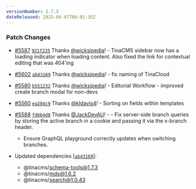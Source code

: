 ```yaml
---
versionNumber: 2.7.5
dateReleased: 2025-04-07T06:01:35Z
---
```


### Patch Changes

-   [#5587](https://github.com/tinacms/tinacms/pull/5587) [`921f235`](https://github.com/tinacms/tinacms/commit/921f2356e4615d532d02eefa7103fdb70f83b97a) Thanks [@wicksipedia](https://github.com/wicksipedia)! - TinaCMS sidebar now has a loading indicator when loading content. Also fixed the link for contextual editing that was 404'ing

-   [#5602](https://github.com/tinacms/tinacms/pull/5602) [`ab43169`](https://github.com/tinacms/tinacms/commit/ab43169af5a95f31fa27bb0236623a031883a1fd) Thanks [@wicksipedia](https://github.com/wicksipedia)! - fix naming of TinaCloud

-   [#5580](https://github.com/tinacms/tinacms/pull/5580) [`b551232`](https://github.com/tinacms/tinacms/commit/b5512326ad0ad9855bc75e2073a3ab2a8ec4c064) Thanks [@wicksipedia](https://github.com/wicksipedia)! - Editorial Workflow - improved create branch modal for non-devs

-   [#5560](https://github.com/tinacms/tinacms/pull/5560) [`ea204c9`](https://github.com/tinacms/tinacms/commit/ea204c9045451f3ebea04f503e6158d2016613e4) Thanks [@kldavis4](https://github.com/kldavis4)! - Sorting on fields within templates

-   [#5588](https://github.com/tinacms/tinacms/pull/5588) [`fd664d8`](https://github.com/tinacms/tinacms/commit/fd664d8f4e83941ed1b1f234668ab6341a6178f8) Thanks [@JackDevAU](https://github.com/JackDevAU)! - - Fix server-side branch queries by storing the active branch in a cookie and passing it via the x-branch header.
    -   Ensure GraphQL playground correctly updates when switching branches.

-   Updated dependencies \[[`ab43169`](https://github.com/tinacms/tinacms/commit/ab43169af5a95f31fa27bb0236623a031883a1fd)]:
    -   @tinacms/schema-tools@1.7.3
    -   @tinacms/mdx@1.6.2
    -   @tinacms/search@1.0.43

